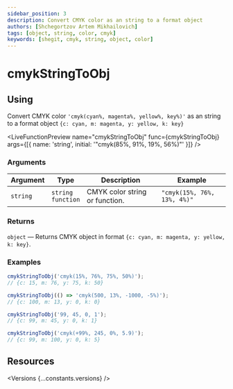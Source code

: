 ```yaml
---
sidebar_position: 3
description: Convert CMYK color as an string to a format object
authors: [Shchegortzov Artem Mikhailovich]
tags: [object, string, color, cmyk]
keywords: [shegit, cmyk, string, object, color]
---
```




# cmykStringToObj

## Using

Convert CMYK color `'cmyk(cyan%, magenta%, yellow%, key%)'` as an string to a format object `{c: cyan, m: magenta, y: yellow, k: key}`

<LiveFunctionPreview
  name="cmykStringToObj"
  func={cmykStringToObj}
  args={[{ name: 'string', initial: '"cmyk(85%, 91%, 19%, 56%)"' }]}
/>

### Arguments

| Argument | Type                       | Description                    | Example                     |
| -------- | -------------------------- | ------------------------------ | --------------------------- |
| `string` | `string` <br /> `function` | CMYK color string or function. | `"cmyk(15%, 76%, 13%, 4%)"` |

### Returns

`object` — Returns CMYK object in format `{c: cyan, m: magenta, y: yellow, k: key}`.

### Examples

```js
cmykStringToObj('cmyk(15%, 76%, 75%, 50%)');
// {c: 15, m: 76, y: 75, k: 50}

cmykStringToObj(() => 'cmyk(500, 13%, -1000, -5%)');
// {c: 100, m: 13, y: 0, k: 0}

cmykStringToObj('99, 45, 0, 1');
// {c: 99, m: 45, y: 0, k: 1}

cmykStringToObj('cmyk(+99%, 245, 0%, 5.9)');
// {c: 99, m: 100, y: 0, k: 5}
```

## Resources

<Versions {...constants.versions} />

<div style={{ display: 'flex', gap: 20 }}>
  <GitHubResourceButton linkPath={constants.resourceLinkPath} />
</div>
